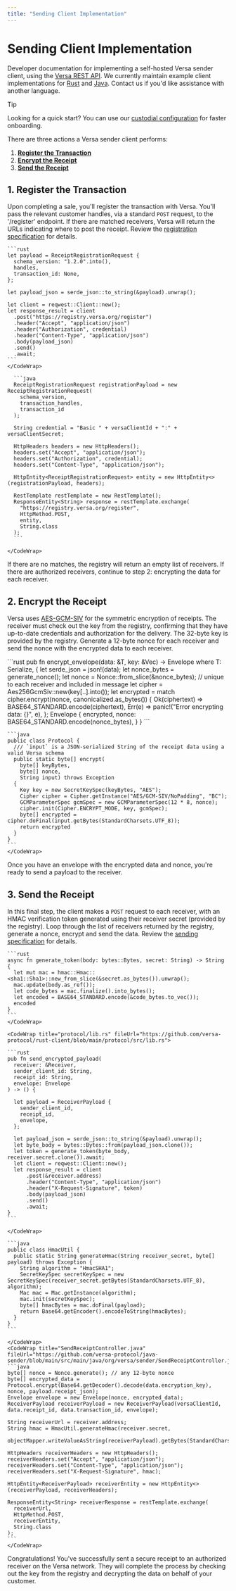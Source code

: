 ```yaml
---
title: "Sending Client Implementation"
---
```


# Sending Client Implementation

Developer documentation for implementing a self-hosted Versa sender client, using the [Versa REST API](/sending). We currently maintain example client implementations for [Rust](https://github.com/versa-protocol/rust-client) and [Java](https://github.com/versa-protocol/java-sender). Contact us if you'd like assistance with another language.

> [!TIP]
> Looking for a quick start? You can use our [custodial configuration](/sending#custodial-configuration) for faster onboarding.

There are three actions a Versa sender client performs:

1. **[Register the Transaction](#1-register-the-transaction)**
2. **[Encrypt the Receipt](#2-encrypt-the-receipt)**
3. **[Send the Receipt](#3-send-the-receipt)**

## 1. Register the Transaction

Upon completing a sale, you'll register the transaction with Versa. You'll pass the relevant customer handles, via a standard `POST` request, to the '/register' endpoint. If there are matched receivers, Versa will return the URLs indicating where to post the receipt. Review the [registration specification](/sending#1-register-the-transaction) for details.

<TabGroup>
  <Tab title="Rust">
    <CodeWrap title="protocol/lib.rs" fileUrl="https://github.com/versa-protocol/rust-client/blob/main/protocol/src/lib.rs">

    ```rust
    let payload = ReceiptRegistrationRequest {
      schema_version: "1.2.0".into(),
      handles,
      transaction_id: None,
    };

    let payload_json = serde_json::to_string(&payload).unwrap();

    let client = reqwest::Client::new();
    let response_result = client
      .post("https://registry.versa.org/register")
      .header("Accept", "application/json")
      .header("Authorization", credential)
      .header("Content-Type", "application/json")
      .body(payload_json)
      .send()
      .await;
    ```
    </CodeWrap>
  </Tab>

  <Tab title="Java">
    <CodeWrap title="SendReceiptController.java" fileUrl="https://github.com/versa-protocol/java-sender/blob/main/src/main/java/org/versa/sender/SendReceiptController.java">

      ```java
      ReceiptRegistrationRequest registrationPayload = new ReceiptRegistrationRequest(
        schema_version,
        transaction_handles,
        transaction_id
      );

      String credential = "Basic " + versaClientId + ":" + versaClientSecret;

      HttpHeaders headers = new HttpHeaders();
      headers.set("Accept", "application/json");
      headers.set("Authorization", credential);
      headers.set("Content-Type", "application/json");

      HttpEntity<ReceiptRegistrationRequest> entity = new HttpEntity<>(registrationPayload, headers);

      RestTemplate restTemplate = new RestTemplate();
      ResponseEntity<String> response = restTemplate.exchange(
        "https://registry.versa.org/register",
        HttpMethod.POST,
        entity,
        String.class
      );
      ```

    </CodeWrap>

  </Tab>
</TabGroup>

If there are no matches, the registry will return an empty list of receivers. If there are authorized receivers, continue to step 2: encrypting the data for each receiver.

## 2. Encrypt the Receipt

Versa uses [AES-GCM-SIV](https://en.wikipedia.org/wiki/AES-GCM-SIV) for the symmetric encryption of receipts. The receiver must check out the key from the registry, confirming that they have up-to-date credentials and authorization for the delivery.
The 32-byte key is provided by the registry. Generate a 12-byte nonce for each receiver and send the nonce with the encrypted data to each receiver.

<TabGroup>
  <Tab title="Rust">
    <CodeWrap title="protocol/lib.rs" fileUrl="https://github.com/versa-protocol/rust-client/blob/main/protocol/src/lib.rs">
    ```rust
    pub fn encrypt_envelope<T>(data: &T, key: &Vec<u8>) -> Envelope
      where
        T: Serialize,
    {
      let serde_json = json!(data);
      let nonce_bytes = generate_nonce();
      let nonce = Nonce::from_slice(&nonce_bytes); // unique to each receiver and included in message
      let cipher = Aes256GcmSiv::new(key[..].into());
      let encrypted = match cipher.encrypt(nonce, canonicalized.as_bytes()) {
        Ok(ciphertext) => BASE64_STANDARD.encode(ciphertext),
        Err(e) => panic!("Error encrypting data: {}", e),
      };
      Envelope {
        encrypted,
        nonce: BASE64_STANDARD.encode(nonce_bytes),
      }
    }
    ```
    </CodeWrap>
  </Tab>
  <Tab title="Java">
    <CodeWrap title="Protocol.java" fileUrl="https://github.com/versa-protocol/java-sender/blob/main/src/main/java/org/versa/sender/Protocol.java">

    ```java
    public class Protocol {
      /// `input` is a JSON-serialized String of the receipt data using a valid Versa schema
      public static byte[] encrypt(
        byte[] keyBytes,
        byte[] nonce,
        String input) throws Exception
      {
        Key key = new SecretKeySpec(keyBytes, "AES");
        Cipher cipher = Cipher.getInstance("AES/GCM-SIV/NoPadding", "BC");
        GCMParameterSpec gcmSpec = new GCMParameterSpec(12 * 8, nonce);
        cipher.init(Cipher.ENCRYPT_MODE, key, gcmSpec);
        byte[] encrypted =  cipher.doFinal(input.getBytes(StandardCharsets.UTF_8));
        return encrypted
      }
    }
    ```
    </CodeWrap>

  </Tab>
</TabGroup>

Once you have an envelope with the encrypted data and nonce, you're ready to send a payload to the receiver.

## 3. Send the Receipt

In this final step, the client makes a `POST` request to each receiver, with an HMAC verification token generated using their receiver secret (provided by the registry). Loop through the list of receivers returned by the registry, generate a nonce, encrypt and send the data. Review the [sending specification](/sending#3-send-the-receipt) for details.

<TabGroup>
  <Tab title="Rust">
    <CodeWrap title="hmac_util.rs" fileUrl="https://github.com/versa-protocol/rust-client/blob/main/protocol/src/hmac_util.rs">

    ```rust
    async fn generate_token(body: bytes::Bytes, secret: String) -> String {
      let mut mac = hmac::Hmac::<sha1::Sha1>::new_from_slice(&secret.as_bytes()).unwrap();
      mac.update(body.as_ref());
      let code_bytes = mac.finalize().into_bytes();
      let encoded = BASE64_STANDARD.encode(&code_bytes.to_vec());
      encoded
    }
    ```
    </CodeWrap>

    <CodeWrap title="protocol/lib.rs" fileUrl="https://github.com/versa-protocol/rust-client/blob/main/protocol/src/lib.rs">

    ```rust
    pub fn send_encrypted_payload(
      receiver: &Receiver,
      sender_client_id: String,
      receipt_id: String,
      envelope: Envelope
    ) -> () {

      let payload = ReceiverPayload {
        sender_client_id,
        receipt_id,
        envelope,
      };

      let payload_json = serde_json::to_string(&payload).unwrap();
      let byte_body = bytes::Bytes::from(payload_json.clone());
      let token = generate_token(byte_body, receiver.secret.clone()).await;
      let client = reqwest::Client::new();
      let response_result = client
          .post(&receiver.address)
          .header("Content-Type", "application/json")
          .header("X-Request-Signature", token)
          .body(payload_json)
          .send()
          .await;
    }
    ```

    </CodeWrap>
  </Tab>
  <Tab title="Java">
    <CodeWrap title="HmacUtil.java" fileUrl="https://github.com/versa-protocol/java-sender/blob/main/src/main/java/org/versa/sender/HmacUtil.java">

    ```java
    public class HmacUtil {
      public static String generateHmac(String receiver_secret, byte[] payload) throws Exception {
        String algorithm = "HmacSHA1";
        SecretKeySpec secretKeySpec = new SecretKeySpec(receiver_secret.getBytes(StandardCharsets.UTF_8), algorithm);
        Mac mac = Mac.getInstance(algorithm);
        mac.init(secretKeySpec);
        byte[] hmacBytes = mac.doFinal(payload);
        return Base64.getEncoder().encodeToString(hmacBytes);
      }
    }
    ```

    </CodeWrap>
    <CodeWrap title="SendReceiptController.java" fileUrl="https://github.com/versa-protocol/java-sender/blob/main/src/main/java/org/versa/sender/SendReceiptController.java">
    ```java
    byte[] nonce = Nonce.generate(); // any 12-byte nonce
    byte[] encrypted_data = Protocol.encrypt(Base64.getDecoder().decode(data.encryption_key), nonce, payload.receipt_json);
    Envelope envelope = new Envelope(nonce, encrypted_data);
    ReceiverPayload receiverPayload = new ReceiverPayload(versaClientId, data.receipt_id, data.transaction_id, envelope);

    String receiverUrl = receiver.address;
    String hmac = HmacUtil.generateHmac(receiver.secret,
      objectMapper.writeValueAsString(receiverPayload).getBytes(StandardCharsets.UTF_8));

    HttpHeaders receiverHeaders = new HttpHeaders();
    receiverHeaders.set("Accept", "application/json");
    receiverHeaders.set("Content-Type", "application/json");
    receiverHeaders.set("X-Request-Signature", hmac);

    HttpEntity<ReceiverPayload> receiverEntity = new HttpEntity<>(receiverPayload, receiverHeaders);

    ResponseEntity<String> receiverResponse = restTemplate.exchange(
      receiverUrl,
      HttpMethod.POST,
      receiverEntity,
      String.class
    );
    ```
    </CodeWrap>

  </Tab>
</TabGroup>

Congratulations! You've successfully sent a secure receipt to an authorized receiver on the Versa network.
They will complete the process by checking out the key from the registry and decrypting the data on behalf of your customer.

